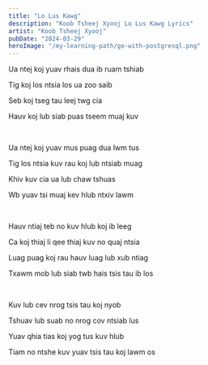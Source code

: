 ```yaml
---
title: "Lo Lus Kawg"
description: "Koob Tsheej Xyooj Lo Lus Kawg Lyrics"
artist: "Koob Tsheej Xyooj"
pubDate: "2024-03-29"
heroImage: "/my-learning-path/go-with-postgresql.png"
---
```


Ua ntej koj yuav rhais dua ib ruam tshiab

Tig koj los ntsia los ua zoo saib

Seb koj tseg tau leej twg cia

Hauv koj lub siab puas tseem muaj kuv

<br />

Ua ntej koj yuav mus puag dua lwm tus

Tig los ntsia kuv rau koj lub ntsiab muag

Khiv kuv cia ua lub chaw tshuas

Wb yuav tsi muaj kev hlub ntxiv lawm

<br />

Hauv ntiaj teb no kuv hlub koj ib leeg

Ca koj thiaj li qee thiaj kuv no quaj ntsia

Luag puag koj rau hauv luag lub xub ntiag

Txawm mob lub siab twb hais tsis tau ib los

<br />

Kuv lub cev nrog tsis tau koj nyob

Tshuav lub suab no nrog cov ntsiab lus

Yuav qhia tias koj yog tus kuv hlub

Tiam no ntshe kuv yuav tsis tau koj lawm os
